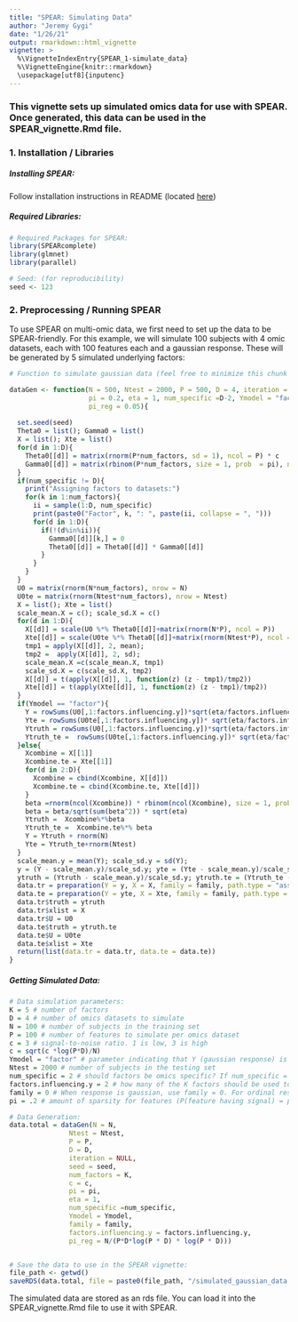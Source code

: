 ```yaml
---
title: "SPEAR: Simulating Data"
author: "Jeremy Gygi"
date: "1/26/21"
output: rmarkdown::html_vignette
vignette: >
  %\VignetteIndexEntry{SPEAR_1-simulate_data}
  %\VignetteEngine{knitr::rmarkdown}
  \usepackage[utf8]{inputenc}
---
```


### This vignette sets up simulated omics data for use with SPEAR. Once generated, this data can be used in the SPEAR_vignette.Rmd file.

### 1. Installation / Libraries

##### Installing SPEAR:

Follow installation instructions in README (located [here](https://github.com/jgygi/SPEAR))

##### Required Libraries:

```r
# Required Packages for SPEAR:
library(SPEARcomplete)
library(glmnet)
library(parallel)

# Seed: (for reproducibility)
seed <- 123
```

### 2. Preprocessing / Running SPEAR

To use SPEAR on multi-omic data, we first need to set up the data to be SPEAR-friendly. For this example, we will simulate 100 subjects with 4 omic datasets, each with 100 features each and a gaussian response. These will be generated by 5 simulated underlying factors:

```r
# Function to simulate gaussian data (feel free to minimize this chunk after running it once)

dataGen <- function(N = 500, Ntest = 2000, P = 500, D = 4, iteration = NULL, seed = 123, num_factors = 5, c = 1, 
                    pi = 0.2, eta = 1, num_specific =D-2, Ymodel = "factor", family = 0, factors.influencing.y = 2,
                    pi_reg = 0.05){
  
  set.seed(seed)
  Theta0 = list(); Gamma0 = list()
  X = list(); Xte = list()
  for(d in 1:D){
    Theta0[[d]] = matrix(rnorm(P*num_factors, sd = 1), ncol = P) * c
    Gamma0[[d]] = matrix(rbinom(P*num_factors, size = 1, prob  = pi), ncol = P)
  }
  if(num_specific != D){
    print("Assigning factors to datasets:")
    for(k in 1:num_factors){
      ii = sample(1:D, num_specific)
      print(paste0("Factor", k, ": ", paste(ii, collapse = ", ")))
      for(d in 1:D){
        if(!(d%in%ii)){
          Gamma0[[d]][k,] = 0
          Theta0[[d]] = Theta0[[d]] * Gamma0[[d]]
        }
      }
    }
  }
  U0 = matrix(rnorm(N*num_factors), nrow = N)
  U0te = matrix(rnorm(Ntest*num_factors), nrow = Ntest)
  X = list(); Xte = list()
  scale_mean.X = c(); scale_sd.X = c()
  for(d in 1:D){
    X[[d]] = scale(U0 %*% Theta0[[d]]+matrix(rnorm(N*P), ncol = P))
    Xte[[d]] = scale(U0te %*% Theta0[[d]]+matrix(rnorm(Ntest*P), ncol = P))
    tmp1 = apply(X[[d]], 2, mean);
    tmp2 =  apply(X[[d]], 2, sd);
    scale_mean.X =c(scale_mean.X, tmp1)
    scale_sd.X = c(scale_sd.X, tmp2)
    X[[d]] = t(apply(X[[d]], 1, function(z) (z - tmp1)/tmp2))
    Xte[[d]] = t(apply(Xte[[d]], 1, function(z) (z - tmp1)/tmp2))
  }
  if(Ymodel == "factor"){
    Y = rowSums(U0[,1:factors.influencing.y])*sqrt(eta/factors.influencing.y) + rnorm(N)
    Yte = rowSums(U0te[,1:factors.influencing.y])* sqrt(eta/factors.influencing.y)+rnorm(Ntest)
    Ytruth = rowSums(U0[,1:factors.influencing.y])*sqrt(eta/factors.influencing.y)
    Ytruth_te =  rowSums(U0te[,1:factors.influencing.y])* sqrt(eta/factors.influencing.y)
  }else{
    Xcombine = X[[1]]
    Xcombine.te = Xte[[1]]
    for(d in 2:D){
      Xcombine = cbind(Xcombine, X[[d]])
      Xcombine.te = cbind(Xcombine.te, Xte[[d]])
    }
    beta =rnorm(ncol(Xcombine)) * rbinom(ncol(Xcombine), size = 1, prob = pi_reg) 
    beta = beta/sqrt(sum(beta^2)) * sqrt(eta)
    Ytruth =  Xcombine%*%beta
    Ytruth_te =  Xcombine.te%*% beta
    Y = Ytruth + rnorm(N)
    Yte = Ytruth_te+rnorm(Ntest)
  }
  scale_mean.y = mean(Y); scale_sd.y = sd(Y);
  y = (Y - scale_mean.y)/scale_sd.y; yte = (Yte - scale_mean.y)/scale_sd.y;
  ytruth = (Ytruth - scale_mean.y)/scale_sd.y; ytruth.te = (Ytruth_te - scale_mean.y)/scale_sd.y;
  data.tr = preparation(Y = y, X = X, family = family, path.type = "assay")
  data.te = preparation(Y = yte, X = Xte, family = family, path.type = "assay")
  data.tr$truth = ytruth
  data.tr$xlist = X
  data.tr$U = U0
  data.te$truth = ytruth.te
  data.te$U = U0te
  data.te$xlist = Xte
  return(list(data.tr = data.tr, data.te = data.te))
}
```

##### Getting Simulated Data:

```r
# Data simulation parameters:
K = 5 # number of factors
D = 4 # number of omics datasets to simulate
N = 100 # number of subjects in the training set
P = 100 # number of features to simulate per omics dataset
c = 3 # signal-to-noise ratio. 1 is low, 3 is high
c = sqrt(c *log(P*D)/N) 
Ymodel = "factor" # parameter indicating that Y (gaussian response) is generated from the factors
Ntest = 2000 # number of subjects in the testing set
num_specific = 2 # should factors be omics specific? If num_specific = D, all omics are influenced by all factors. If num_specific < D, each factor will be randomly assigned to 'num_specific' omics datasets.
factors.influencing.y = 2 # how many of the K factors should be used to influence the response?
family = 0 # When response is gaussian, use family = 0. For ordinal response, use family = 1
pi = .2 # amount of sparsity for features (P(feature having signal) = pi)

# Data Generation:
data.total = dataGen(N = N, 
               Ntest = Ntest, 
               P = P, 
               D = D, 
               iteration = NULL, 
               seed = seed, 
               num_factors = K, 
               c = c, 
               pi = pi, 
               eta = 1, 
               num_specific =num_specific, 
               Ymodel = Ymodel,
               family = family,
               factors.influencing.y = factors.influencing.y,
               pi_reg = N/(P*D*log(P * D) * log(P * D)))


# Save the data to use in the SPEAR vignette:
file_path <- getwd()
saveRDS(data.total, file = paste0(file_path, "/simulated_gaussian_data.rds"))
```

The simulated data are stored as an rds file. You can load it into the SPEAR_vignette.Rmd file to use it with SPEAR.
